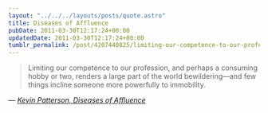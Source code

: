```yaml
---
layout: "../../../layouts/posts/quote.astro"
title: Diseases of Affluence
pubDate: 2011-03-30T12:17:24+00:00
updatedDate: 2011-03-30T12:17:24+00:00
tumblr_permalink: /post/4207440825/limiting-our-competence-to-our-profession-and
---
```


> Limiting our competence to our profession, and perhaps a consuming hobby or two, renders a large part of the world bewildering—and few things incline someone more powerfully to immobility.

— <cite>[Kevin Patterson, _Diseases of Affluence_](https://maisonneuve.org/article/2010/11/15/the-diseases-affluence/)</cite>
